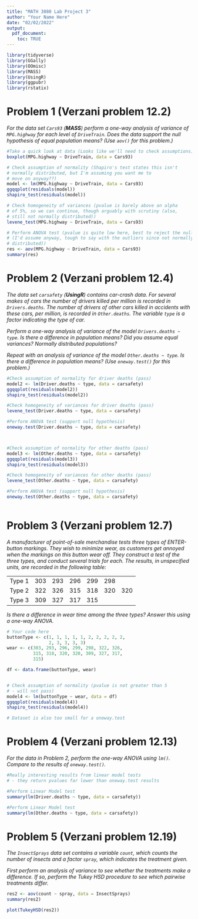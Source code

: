 ---
title: "MATH 3080 Lab Project 3"
author: "Your Name Here"
date: "02/02/2022"
output:
  pdf_document:
    toc: TRUE
---

```{r, include=FALSE}
library(tidyverse)
library(GGally)
library(OOmisc)
library(MASS)
library(UsingR)
library(ggpubr)
library(rstatix)
```

# Problem 1 (Verzani problem 12.2)

*For the data set `Cars93` (**MASS**) perform a one-way analysis of variance of
`MPG.highway` for each level of `DriveTrain`. Does the data support the null
hypothesis of equal population means? (Use `aov()` for this problem.)*

```{r, error = TRUE}
#Take a quick look at data (Looks like we'll need to check assumptions)
boxplot(MPG.highway ~ DriveTrain, data = Cars93)

# Check assumption of normality (Shapiro's test states this isn't 
# normally distributed, but I'm assuming you want me to 
# move on anyway??)
model <- lm(MPG.highway ~ DriveTrain, data = Cars93)
ggqqplot(residuals(model))
shapiro_test(residuals(model))

# Check homogeneity of variances (pvalue is barely above an alpha 
# of 5%, so we can continue, though arguably with scrutiny (also, 
# still not normally distributed))
levene_test(MPG.highway ~ DriveTrain, data = Cars93)

# Perform ANOVA test (pvalue is quite low here, best to reject the null 
# (I'd assume anyway, tough to say with the outliers since not normally
# distributed))
res <- aov(MPG.highway ~ DriveTrain, data = Cars93)
summary(res)
```

# Problem 2 (Verzani problem 12.4)

*The data set `carsafety` (**UsingR**) contains car-crash data. For several
makes of cars the number of drivers killed per million is recorded in
`Drivers.deaths`. The number of drivers of other cars killed in accidents with
these cars, per million, is recorded in `Other.deaths`. The variable `type` is a
factor indicating the type of car.*

*Perform a one-way analysis of variance of the model `Drivers.deaths ~ type`. Is
there a difference in population means? Did you assume equal variances? Normally
distributed populations?*

*Repeat with an analysis of variance of the model `Other.deaths ~ type`. Is
there a difference in population means? (Use `oneway.test()` for this problem.)*

```{r, error = TRUE}
#Check assumption of normality for driver deaths (pass)
model2 <- lm(Driver.deaths ~ type, data = carsafety)
ggqqplot(residuals(model2))
shapiro_test(residuals(model2))

#Check homogeneity of variances for driver deaths (pass)
levene_test(Driver.deaths ~ type, data = carsafety)

#Perform ANOVA test (support null hypothesis)
oneway.test(Driver.deaths ~ type, data = carsafety)



#Check assumption of normality for other deaths (pass)
model3 <- lm(Other.deaths ~ type, data = carsafety)
ggqqplot(residuals(model3))
shapiro_test(residuals(model3))

#Check homogeneity of variances for other deaths (pass)
levene_test(Other.deaths ~ type, data = carsafety)

#Perform ANOVA test (support null hypothesis)
oneway.test(Other.deaths ~ type, data = carsafety)



```

# Problem 3 (Verzani problem 12.7)

*A manufacturer of point-of-sale merchandise tests three types of ENTER-button
markings. They wish to minimize wear, as customers get annoyed when the markings
on this button wear off. They construct a test of the three types, and conduct
several trials for each. The results, in unspecified units, are recorded in the
following table:*

|        |     |     |     |     |     |     |
|--------|-----|-----|-----|-----|-----|-----|
| Type 1 | 303 | 293 | 296 | 299 | 298 |     |
| Type 2 | 322 | 326 | 315 | 318 | 320 | 320 |
| Type 3 | 309 | 327 | 317 | 315 |     |     |

*Is there a difference in wear time among the three types? Answer this using a 
one-way ANOVA.*

```{r, error = TRUE}
# Your code here
buttonType <- c(1, 1, 1, 1, 1, 2, 2, 2, 2, 2,
                2, 3, 3, 3, 3)
wear <- c(303, 293, 296, 299, 298, 322, 326,
          315, 318, 320, 320, 309, 327, 317,
          315)

df <- data.frame(buttonType, wear)


# Check assumption of normality (pvalue is not greater than 5 
# - will not pass)
model4 <- lm(buttonType ~ wear, data = df)
ggqqplot(residuals(model4))
shapiro_test(residuals(model4))

# Dataset is also too small for a oneway.test
```

# Problem 4 (Verzani problem 12.13)

*For the data in Problem 2, perform the one-way ANOVA using `lm()`. Compare to
the results of `oneway.test()`.*

```{r, error = TRUE}
#Really interesting results from linear model tests 
# - they return pvalues far lower than oneway.test results

#Perform Linear Model test
summary(lm(Driver.deaths ~ type, data = carsafety))

#Perform Linear Model test
summary(lm(Other.deaths ~ type, data = carsafety))
```

# Problem 5 (Verzani problem 12.19)

*The `InsectSprays` data set contains a variable `count`, which counts the
number of insects and a factor `spray`, which indicates the treatment given.*

*First perform an analysis of variance to see whether the treatments make a
difference. If so, perform the Tukey HSD procedure to see which pairwise
treatments differ.*

```{r, error = TRUE}
res2 <- aov(count ~ spray, data = InsectSprays)
summary(res2)

plot(TukeyHSD(res2))
```

